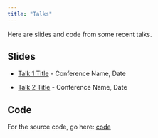 ```yaml
---
title: "Talks"
---
```


Here are slides and code from some recent talks.

## Slides

- [Talk 1 Title](https://rich-ramsey.github.io/talks_example/talk1/) - Conference Name, Date  

- [Talk 2 Title](https://rich-ramsey.github.io/talks_example/talk2/) - Conference Name, Date  

## Code 

For the source code, go here: [code](https://github.com/rich-ramsey/talks_example)